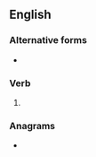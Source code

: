 ==English==

===Alternative forms===
* {{l|en|seyde}}

===Verb===
{{head|en|verb form}}

# {{obsolete spelling of|en|said}}

===Anagrams===
* {{anagrams|en|a=adesy|Dayes|Dayse|Eadys|Sayed|Syeda|dayes|sayed|yeads}}